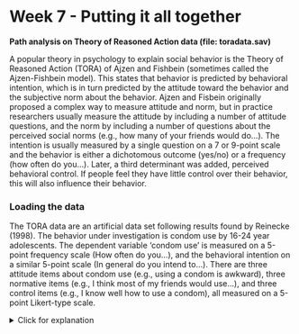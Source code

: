 # Week 7 - Putting it all together

**Path analysis on Theory of Reasoned Action data (file: toradata.sav)**

A popular theory in psychology to explain social behavior is the Theory of Reasoned Action (TORA) of Ajzen and Fishbein (sometimes called the Ajzen-Fishbein model). This states that behavior is predicted by behavioral intention, which is in turn predicted by the attitude toward the behavior and the subjective norm about the behavior. Ajzen and Fisbein originally proposed a complex way to measure attitude and norm, but in practice researchers usually measure the attitude by including a number of attitude questions, and the norm by including a number of questions about the perceived social norms (e.g., how many of your friends would do...). The intention is usually measured by a single question on a 7 or 9-point scale and the behavior is either a dichotomous outcome (yes/no) or a frequency (how often do you...). Later, a third determinant was added, perceived behavioral control. If people feel they have little control over their behavior, this will also influence their behavior.

### Loading the data

The TORA data are an artificial data set following results found by Reinecke (1998). The behavior under investigation is condom use by 16-24 year adolescents. The dependent variable ‘condom use’ is measured on a 5-point frequency scale (How often do you...), and the behavioral intention on a similar 5-point scale (In general do you intend to...). There are three attitude items about condom use (e.g., using a condom is awkward), three normative items (e.g., I think most of my friends would use...), and three control items (e.g., I know well how to use a condom), all measured on a 5-point Likert-type scale.

<details>
  <summary>Click for explanation</summary>
```r
library(foreign)
df <- read.spss("toradata.sav", use.value.labels = FALSE, to.data.frame = TRUE)
df$gender <- factor(df$gender, labels = c("woman", "man"))
```
\details


### Question 1

We have 3 indicators for attitude, norm and control, plus the variables intention and behavior. Carry out a factor analysis for the latent variables attitude, norm and control, and interpret the factor loadings of the indicators for each factor.

<!--*Hint: Use* `[]; %in%`-->

<details>
  <summary>Click for explanation</summary>
```r
library(lavaan)
TORA_cfa <- 'attit =~ attit1 + attit2 + attit3
             norm =~ norm1 + norm2 + norm3
             control =~ control1 + control2 + control3'

fit <- cfa(TORA_cfa, data = df)

summary(fit, fit.measures=TRUE)
```
\details

### Question 2

Set up a TORA model with attitude and norms as latent variables, both predicting behavorial intention and behavior. Analyze it. Interpret the model fit. If you find the model to fit, look at the results. How much variance does the model explain?

<details>
  <summary>Click for explanation</summary>
```r
TORA_sem <- 'attit =~ attit1 + attit2 + attit3
             norm =~ norm1 + norm2 + norm3
             
             intent ~ attit + norm
             behavior ~ intent'

fit <- sem(TORA_sem, data = df)

summary(fit, fit.measures = TRUE, rsquare = TRUE)
```
\details

### Question 3

Add control as a latent variable. Assume control has an effect on intention. Analyze this model and interpret the results. How much variance does the model explain?

<details>
  <summary>Click for explanation</summary>
  
The option `rsquare = TRUE` tells us how much variance is explained in each dependent variable:

```r
TORA_sem <- 'attit =~ attit1 + attit2 + attit3
             norm =~ norm1 + norm2 + norm3
             control =~ control1 + control2 + control3
             
             intent ~ attit + norm + control
             behavior ~ intent'

fit <- sem(TORA_sem, data = df)

summary(fit, fit.measures = TRUE, rsquare = TRUE)
```
\details

### Question 4

The TORA model forbids direct paths between attitude and norm and actual
behavior; the effect should be mediated totally by the behavioral intention. The effect of
control can be either direct or indirect; the TORA does not specify which. Test a model with both a direct and indirect effect of control on TORA and decide whether you want to keep or remove them. Decide which model you accept as the best model for these data, and explain how you decided to keep this model.

<details>
  <summary>Click for explanation</summary>
```r
TORA_dir <- 'attit =~ attit1 + attit2 + attit3
             norm =~ norm1 + norm2 + norm3
             control =~ control1 + control2 + control3
             
             intent ~ attit + norm + control
             behavior ~ intent'

TORA_ind <- 'attit =~ attit1 + attit2 + attit3
             norm =~ norm1 + norm2 + norm3
             control =~ control1 + control2 + control3
             
             intent ~ attit + norm + control
             behavior ~ intent + control'

fit_dir <- sem(TORA_dir, data = df)
fit_ind <- sem(TORA_ind, data = df)

```

To compare the models, we can use a $\chi^2$-difference test, using the `anova()` function or ``semTools::compareFits`:

```r
anova(fit_dir, fit_ind)
compareFit(Direct = fit_dir, Indirect = fit_ind)
```

\details

### Question 5

Use `semPlot::semPaths()` to plot both models, and check whether the picture corresponds with theory and with the way you intended to specify the model.

<details>
  <summary>Click for explanation</summary>
```r
library(semPlot)
semPaths(fit_dir, whatLabels = "est")
semPaths(fit_ind, whatLabels = "est")
```
\details

### Question 6

Before you learned about latent variables, you might have analyzed these data by computing sum or mean scores for attitude, norms, and control, and using these as observed variables in a path model. Set up a TORA model using the sum or mean scores of the variables, and compare the results with the previous analysis. Which model would you prefer, and why? 

*Hint: Use* `$; <-, [, rowMeans(), sum()`

<details>
  <summary>Click for explanation</summary>
```r
df$attit <- rowMeans(df[, c("attit1", "attit2", "attit3")])
# Or: df$norm <- rowSums(df[, c("attit1", "attit2", "attit3")])
df$norm <- rowMeans(df[, c("norm1", "norm2", "norm3")])
df$control <- rowMeans(df[, c("control1", "control2", "control3")])

TORA_obs <- 'intent ~ attit + norm + control
             behavior ~ intent'
fit_obs <- sem(TORA_obs, df)
```

The fit of this new model is worse than the model that included latent variables. However, we cannot directly compare fit indices, because these models are **not nested**! They are estimated on different variables. We will get a warning to emphasize this point. We can only interpret the Model Fit Indices table, and the Differences in Fit Indices, but not the Nested Model Comparison.

```r
compareFit(Latent = fit_dir,
           Observed = fit_obs)
```

We can also inspect the regression coefficients in both models:

```r
parameters_latent <- partable(fit_dir)
parameters_observed <- partable(fit_obs)
cbind(parameters_latent[parameters_latent$op == "~", c("lhs", "op", "rhs", "est")],
      est_obs = parameters_observed[parameters_observed$op == "~", c("est")])
```
\details

### Moderated mediation

We now want to investigate whether the Theory of Reasoned Action for condom use is different for boys and girls. This is a typical case of a moderated mediation model. 

### Question 7

Estimate the gender moderated model. What happened to the fit of the model when you compare it to your earlier model that didn’t include gender?

<details>
  <summary>Click for explanation</summary>
  
```r
fit_mod <- sem(TORA_sem, data = df, group = "gender")

summary(fit_mod, fit.measures = TRUE)
```
\details

### Measurement invariance

Before conducting this analysis, you should check for measurement invariance. There are different 'levels' of measurement invariance:

1. Configural: The same model in both groups
2. Metric: Same factor loadings
3. Scalar: Same factor loadings, and intercepts for the indicators.

We can specify these models with `groups.equal` constraints and then use `compareFit()`:

```r
library(semTools)
fit.config <- cfa(TORA_cfa, data = df, group = "gender")
fit.metric <- cfa(TORA_cfa, data = df, group = "gender",
                  group.equal = "loadings")
fit.scalar <- cfa(TORA_cfa, data = df, group = "gender",
                  group.equal = c("loadings", "intercepts"))
compareFit(Configural = fit.config, 
           Metric = fit.metric, 
           Scalar = fit.scalar)
```

You can see that imposing increasingly strict constraints does not significantly deteriorate the fit. So, scalar measurement invariance is supported.

### Question 8

Going back to the multi-group model, impose scalar invariance, and then determine whether it makes sense to constrain all the regression coefficients to be equal. Does it?

<details>
  <summary>Click for explanation</summary>
  
```r
fit_mod_invar <- sem(TORA_sem, data = df, 
                     group = "gender", 
                     group.equal = c("loadings", "intercepts"))
fit_mod_invar_reg <- sem(TORA_sem, data = df, 
                         group = "gender", 
                         group.equal = c("loadings", "intercepts", "regressions"))

compareFit(Multigroup = fit_mod_invar,
           Constrain_regressions = fit_mod_invar_reg)
```
\details


### Question 9

Depending on your answer to the previous question, investigate which regression coefficients of the TORA-model is the same or different for boys and girls. Decide on a final model and report how you choose your model.

With such a model, there are many ways to interpret the results. For example, you can look at the direct effects, indirect effects, explained variance, etc. Look at your final model and report on what you think are the most interesting results.
 
